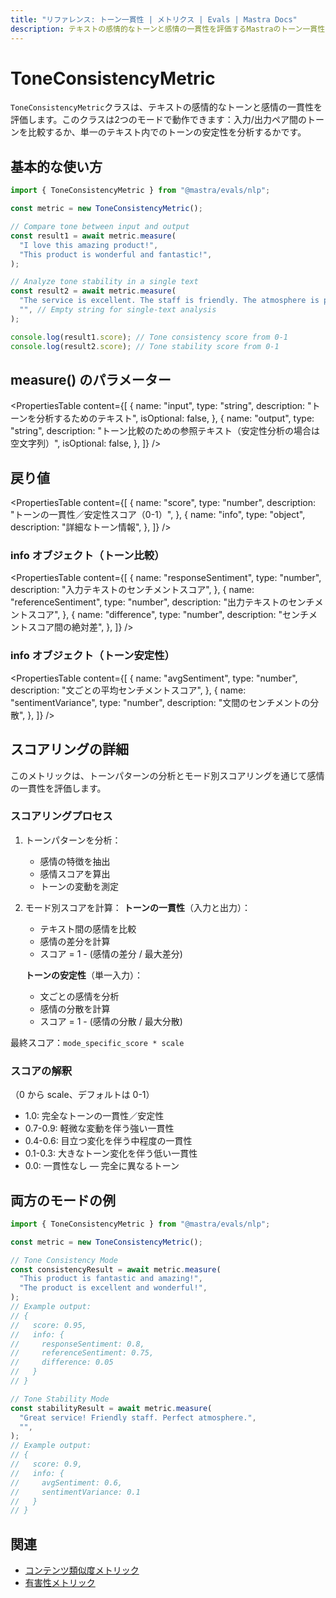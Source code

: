 ```yaml
---
title: "リファレンス: トーン一貫性 | メトリクス | Evals | Mastra Docs"
description: テキストの感情的なトーンと感情の一貫性を評価するMastraのトーン一貫性メトリクスのドキュメント。
---
```





# ToneConsistencyMetric

<ScorerCallout />

`ToneConsistencyMetric`クラスは、テキストの感情的なトーンと感情の一貫性を評価します。このクラスは2つのモードで動作できます：入力/出力ペア間のトーンを比較するか、単一のテキスト内でのトーンの安定性を分析するかです。



## 基本的な使い方

```typescript
import { ToneConsistencyMetric } from "@mastra/evals/nlp";

const metric = new ToneConsistencyMetric();

// Compare tone between input and output
const result1 = await metric.measure(
  "I love this amazing product!",
  "This product is wonderful and fantastic!",
);

// Analyze tone stability in a single text
const result2 = await metric.measure(
  "The service is excellent. The staff is friendly. The atmosphere is perfect.",
  "", // Empty string for single-text analysis
);

console.log(result1.score); // Tone consistency score from 0-1
console.log(result2.score); // Tone stability score from 0-1
```



## measure() のパラメーター

<PropertiesTable
  content={[
    {
      name: "input",
      type: "string",
      description: "トーンを分析するためのテキスト",
      isOptional: false,
    },
    {
      name: "output",
      type: "string",
      description:
        "トーン比較のための参照テキスト（安定性分析の場合は空文字列）",
      isOptional: false,
    },
  ]}
/>



## 戻り値

<PropertiesTable
  content={[
    {
      name: "score",
      type: "number",
      description: "トーンの一貫性／安定性スコア（0-1）",
    },
    {
      name: "info",
      type: "object",
      description: "詳細なトーン情報",
    },
  ]}
/>

### info オブジェクト（トーン比較）

<PropertiesTable
  content={[
    {
      name: "responseSentiment",
      type: "number",
      description: "入力テキストのセンチメントスコア",
    },
    {
      name: "referenceSentiment",
      type: "number",
      description: "出力テキストのセンチメントスコア",
    },
    {
      name: "difference",
      type: "number",
      description: "センチメントスコア間の絶対差",
    },
  ]}
/>

### info オブジェクト（トーン安定性）

<PropertiesTable
  content={[
    {
      name: "avgSentiment",
      type: "number",
      description: "文ごとの平均センチメントスコア",
    },
    {
      name: "sentimentVariance",
      type: "number",
      description: "文間のセンチメントの分散",
    },
  ]}
/>



## スコアリングの詳細

このメトリックは、トーンパターンの分析とモード別スコアリングを通じて感情の一貫性を評価します。

### スコアリングプロセス

1. トーンパターンを分析：

   - 感情の特徴を抽出
   - 感情スコアを算出
   - トーンの変動を測定

2. モード別スコアを計算：
   **トーンの一貫性**（入力と出力）：

   - テキスト間の感情を比較
   - 感情の差分を計算
   - スコア = 1 - (感情の差分 / 最大差分)

   **トーンの安定性**（単一入力）：

   - 文ごとの感情を分析
   - 感情の分散を計算
   - スコア = 1 - (感情の分散 / 最大分散)

最終スコア：`mode_specific_score * scale`

### スコアの解釈

（0 から scale、デフォルトは 0-1）

- 1.0: 完全なトーンの一貫性／安定性
- 0.7-0.9: 軽微な変動を伴う強い一貫性
- 0.4-0.6: 目立つ変化を伴う中程度の一貫性
- 0.1-0.3: 大きなトーン変化を伴う低い一貫性
- 0.0: 一貫性なし ― 完全に異なるトーン



## 両方のモードの例

```typescript
import { ToneConsistencyMetric } from "@mastra/evals/nlp";

const metric = new ToneConsistencyMetric();

// Tone Consistency Mode
const consistencyResult = await metric.measure(
  "This product is fantastic and amazing!",
  "The product is excellent and wonderful!",
);
// Example output:
// {
//   score: 0.95,
//   info: {
//     responseSentiment: 0.8,
//     referenceSentiment: 0.75,
//     difference: 0.05
//   }
// }

// Tone Stability Mode
const stabilityResult = await metric.measure(
  "Great service! Friendly staff. Perfect atmosphere.",
  "",
);
// Example output:
// {
//   score: 0.9,
//   info: {
//     avgSentiment: 0.6,
//     sentimentVariance: 0.1
//   }
// }
```



## 関連

- [コンテンツ類似度メトリック](./content-similarity)
- [有害性メトリック](./toxicity)
